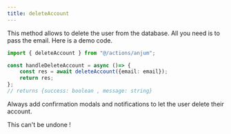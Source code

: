 ```yaml
---
title: deleteAccount
---
```


This method allows to delete the user from the database. All you need is to pass the email.
Here is a demo code.

```typescript
import { deleteAccount } from "@/actions/anjum";

const handleDeleteAccount = async ()=> {
    const res = await deleteAccount({email: email});
    return res;
};
// returns {success: boolean , message: string}
```

Always add confirmation modals and notifications to let the user delete their account.

<Callout title="Warning" type="warn">
     This can't be undone !
</Callout>

